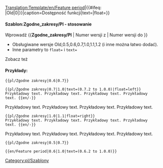 <noinclude>[[Translation:Template/en/Feature period]]</noinclude><noinclude></noinclude><includeonly>{{en/VersionBox|{{#ifeq: {{{1|}}}|Old|0|{{{1|}}}}}|{{#ifeq: {{{2|}}}|Old|0|{{{2|}}}}}|caption=Dostępność funkcji|text={{{text|}}}|float={{{float|}}}}}</includeonly><noinclude>

====Szablon:Zgodne_zakresy/Pl - stosowanie====
Wprowadź <nowiki>{{</nowiki>'''Zgodne_zakresy/Pl'''<nowiki> | Numer wersji z | Numer wersji do }}</nowiki>
*Obsługiwane wersje Old,0.5,0.6,0.7,1.0,1.1,1.2 (i inne można łatwo dodać).
*Inne parametry to <code>float=</code> i <code>text=</code>
Zobacz też {{en/S|pl/Zgodne Wersje}}

====Przykłady:====
<pre>{{pl/Zgodne zakresy|0.6|0.7}}</pre>
{{pl/Zgodne zakresy|0.6|0.7}}
<pre>{{pl/Zgodne zakresy|0.7|1.0|text=(0.7.2 to 1.0.0)|float=left}}
Przykładowy text. Przykładowy text. Przykładowy text. Przykładowy text. {{en/-}}</pre>
{{pl/Zgodne zakresy|0.7|1.0|text=(0.7.2 to 1.0.0)|float=left}}
Przykładowy text. Przykładowy text. Przykładowy text. Przykładowy text. {{en/-}}
<pre>{{pl/Zgodne zakresy|1.0|1.1|float=right}}
Przykładowy text. Przykładowy text. Przykładowy text. Przykładowy text. {{en/-}}</pre>
{{pl/Zgodne zakresy|1.0|1.1|float=right}}
Przykładowy text. Przykładowy text. Przykładowy text. Przykładowy text. {{en/-}}
<pre>{{pl/Zgodne zakresy|0.5|0.7}}</pre>
{{pl/Zgodne zakresy|0.5|0.7}}
<pre>{{en/Feature period|0.6|1.0|text=(0.6.2 to 1.0.0)}}</pre>
{{pl/Zgodne zakresy|0.6|1.0|text=(0.6.2 to 1.0.0)}}


<!--[[Category:Templates|Feature period]]--><!--[[Category:Templates|Zgodne zakresy/Pl]]-->[[Category:pl/Szablony]]
</noinclude>